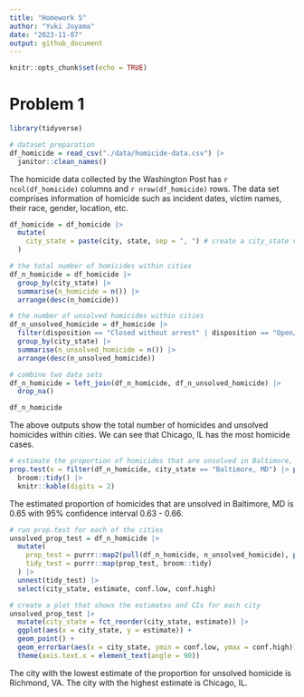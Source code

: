 ```yaml
---
title: "Homework 5"
author: "Yuki Joyama"
date: "2023-11-07"
output: github_document
---
```


```r
knitr::opts_chunk$set(echo = TRUE)
```

# Problem 1 
```r
library(tidyverse)

# dataset preparation
df_homicide = read_csv("./data/homicide-data.csv") |> 
  janitor::clean_names() 
```

The homicide data collected by the Washington Post has `r ncol(df_homicide)` columns and `r nrow(df_homicide)` rows. The data set comprises information of homicide such as incident dates, victim names, their race, gender, location, etc.

```r
df_homicide = df_homicide |>  
  mutate(
    city_state = paste(city, state, sep = ", ") # create a city_state variable
  ) 

# the total number of homicides within cities
df_n_homicide = df_homicide |> 
  group_by(city_state) |> 
  summarise(n_homicide = n()) |> 
  arrange(desc(n_homicide))

# the number of unsolved homicides within cities
df_n_unsolved_homicide = df_homicide |> 
  filter(disposition == "Closed without arrest" | disposition == "Open/No arrest") |> 
  group_by(city_state) |> 
  summarise(n_unsolved_homicide = n()) |> 
  arrange(desc(n_unsolved_homicide))

# combine two data sets
df_n_homicide = left_join(df_n_homicide, df_n_unsolved_homicide) |> 
  drop_na()

df_n_homicide
```

The above outputs show the total number of homicides and unsolved homicides within cities. We can see that Chicago, IL has the most homicide cases. 

```r
# estimate the proportion of homicides that are unsolved in Baltimore, MD
prop.test(x = filter(df_n_homicide, city_state == "Baltimore, MD") |> pull(n_unsolved_homicide), n = filter(df_n_homicide, city_state == "Baltimore, MD") |> pull(n_homicide)) |> 
  broom::tidy() |> 
  knitr::kable(digits = 2)
```

The estimated proportion of homicides that are unsolved in Baltimore, MD is 0.65 with 95% confidence interval 0.63 - 0.66.

```r
# run prop.test for each of the cities
unsolved_prop_test = df_n_homicide |> 
  mutate(
    prop_test = purrr::map2(pull(df_n_homicide, n_unsolved_homicide), pull(df_n_homicide, n_homicide), \(x, y) prop.test(x = x, n = y)),
    tidy_test = purrr::map(prop_test, broom::tidy) 
  ) |> 
  unnest(tidy_test) |> 
  select(city_state, estimate, conf.low, conf.high)

# create a plot that shows the estimates and CIs for each city
unsolved_prop_test |> 
  mutate(city_state = fct_reorder(city_state, estimate)) |> 
  ggplot(aes(x = city_state, y = estimate)) +
  geom_point() +
  geom_errorbar(aes(x = city_state, ymin = conf.low, ymax = conf.high)) +
  theme(axis.text.x = element_text(angle = 90))
```

The city with the lowest estimate of the proportion for unsolved homicide is Richmond, VA. The city with the highest estimate is Chicago, IL.


